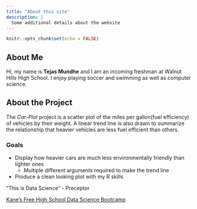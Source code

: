 ```yaml
---
title: "About this site"
description: |
  Some additional details about the website
---
```


```r
knitr::opts_chunk$set(echo = FALSE)
```
## About Me
Hi, my name is **Tejas Mundhe** and I am an incoming freshman at Walnut Hills High School. I enjoy playing soccer and swimming as well as computer science.

## About the Project
The *Car-Plot* project is a scatter plot of the miles per gallon(fuel efficiency) of vehicles by their weight. A linear trend line is also drawn to summarize the relationship that heavier vehicles are less fuel efficient than others.

### Goals
* Display how heavier cars are much less environmentally friendly than lighter ones
  + Multiple different arguments required to make the trend line
* Produce a clean looking plot with my R skills

"This is Data Science"  - Preceptor

[Kane’s Free High School Data Science Bootcamp](https://bootcamp.davidkane.info)